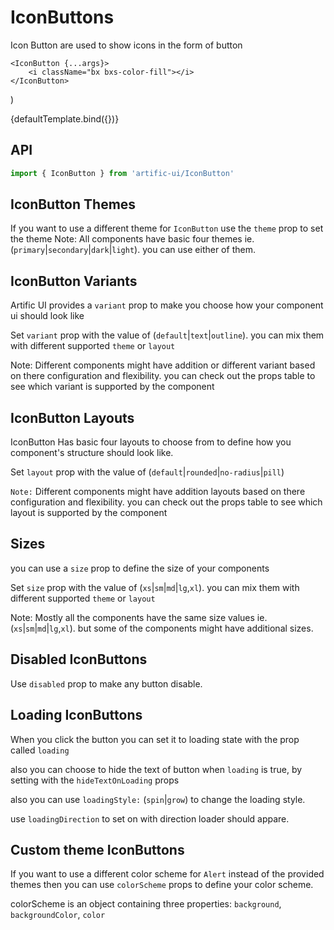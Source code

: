 
# IconButtons

Icon Button are used to show icons in the form of button

    <IconButton {...args}>
        <i className="bx bxs-color-fill"></i>
    </IconButton>
)

<div>
    <div name="Default">{defaultTemplate.bind({})}</div>
</div>

## API

```jsx
import { IconButton } from 'artific-ui/IconButton'
```

## IconButton Themes

If you want to use a different theme for `IconButton` use the `theme` prop to set the theme
Note: All components have basic four themes ie. (`primary`|`secondary`|`dark`|`light`). you can use either of them.

<div>
    <div name="IconButton Themes">
        <IconButton theme="primary" type="button">
            <i className="bx bxs-color-fill"></i>
        </IconButton>
        <IconButton theme="secondary" type="button">
            <i className="bx bxs-color-fill"></i>
        </IconButton>
        <IconButton theme="light" type="button">
            <i className="bx bxs-color-fill"></i>
        </IconButton>
        <IconButton theme="dark" type="button">
            <i className="bx bxs-color-fill"></i>
        </IconButton>
    </div>
</div>

## IconButton Variants

Artific UI provides a `variant` prop to make you choose how your component ui should look like

Set `variant` prop with the value of (`default`|`text`|`outline`). you can mix them with different supported `theme` or `layout`

Note: Different components might have addition or different variant based on there configuration and flexibility.
you can check out the props table to see which variant is supported by the component

<div>
    <div name="IconButton Variants">
        <IconButton variant="default" type="button">
            <i className="bx bxs-color-fill"></i>
        </IconButton>
        <IconButton variant="text" type="button">
            <i className="bx bxs-color-fill"></i>
        </IconButton>
        <IconButton variant="outline" type="button">
            <i className="bx bxs-color-fill"></i>
        </IconButton>
    </div>
</div>

## IconButton Layouts

IconButton Has basic four layouts to choose from to define how you component's structure should look like.

Set `layout` prop with the value of (`default`|`rounded`|`no-radius`|`pill`)

`Note:` Different components might have addition layouts based on there configuration and flexibility. you can check out the props table to see which layout is supported by the component

<div>
    <div name="Button Layouts">
        <IconButton layout="default" type="button">
            <i className="bx bxs-color-fill"></i>
        </IconButton>
        <IconButton layout="rounded" type="button">
            <i className="bx bxs-color-fill"></i>
        </IconButton>
        <IconButton layout="pill" type="button">
            <i className="bx bxs-color-fill"></i>
        </IconButton>
        <IconButton layout="no-radius" type="button">
            <i className="bx bxs-color-fill"></i>
        </IconButton>
    </div>
</div>

## Sizes

you can use a `size` prop to define the size of your components

Set `size` prop with the value of (`xs`|`sm`|`md`|`lg`,`xl`). you can mix them with different supported `theme` or `layout`

Note: Mostly all the components have the same size values ie.(`xs`|`sm`|`md`|`lg`,`xl`). but some of the components might have additional sizes.

<div>
    <div name="Sizes">
        <IconButton size="xs" type="button">
            <i className="bx bxs-color-fill"></i>
        </IconButton>
        <IconButton size="sm" type="button">
            <i className="bx bxs-color-fill"></i>
        </IconButton>
        <IconButton type="button">
            <i className="bx bxs-color-fill"></i>
        </IconButton>
        <IconButton size="lg" type="button">
            <i className="bx bxs-color-fill"></i>
        </IconButton>
        <IconButton size="xl" type="button">
            <i className="bx bxs-color-fill"></i>
        </IconButton>
    </div>
</div>

## Disabled IconButtons

Use `disabled` prop to make any button disable.

<div>
    <div name="Disabled IconButtons">
        <IconButton disabled type="button">
            <i className="bx bxs-color-fill"></i>
        </IconButton>
        <IconButton disabled theme="light" type="button">
            <i className="bx bxs-color-fill"></i>
        </IconButton>
        <IconButton disabled theme="dark" type="button">
            <i className="bx bxs-color-fill"></i>
        </IconButton>
    </div>
</div>

## Loading IconButtons

When you click the button you can set it to loading state with the prop called `loading`

also you can choose to hide the text of button when `loading` is true, by setting with the `hideTextOnLoading` props

also you can use `loadingStyle:` (`spin`|`grow`) to change the loading style.

use `loadingDirection` to set on with direction loader should appare.

<div>
    <div name="Loading IconButtons">
        <IconButton loading hideTextOnLoading loadingStyle="spin" type="button">
            <i className="bx bxs-color-fill"></i>
        </IconButton>
        <IconButton loading hideTextOnLoading loadingStyle="grow" type="button">
            <i className="bx bxs-color-fill"></i>
        </IconButton>
        <IconButton loading loadingStyle="grow" type="button">
            <i className="bx bxs-color-fill"></i>
        </IconButton>
        <IconButton loading loadingDirection="after" type="button">
            <i className="bx bxs-color-fill"></i>
        </IconButton>
        <IconButton
            loading
            loadingDirection="after"
            loadingStyle="grow"
            type="button"
        >
            <i className="bx bxs-color-fill"></i>
        </IconButton>
    </div>
</div>

## Custom theme IconButtons

If you want to use a different color scheme for `Alert` instead of the provided themes then you can use
`colorScheme` props to define your color scheme.

colorScheme is an object containing three properties: `background`, `backgroundColor`, `color`

<div>
    <div name="Custom theme IconButtons">
        <IconButton
            colorScheme={{
                background: 'linear-gradient(45deg, #e736f4, #673ab7)',
                backgroundColor: '#e736f4',
                color: 'white',
            }}
            type="button"
        >
            <i className="bx bxs-color-fill"></i>
        </IconButton>
        <IconButton
            colorScheme={{
                background: 'red',
                color: 'white',
            }}
            theme="light"
            type="button"
        >
            <i className="bx bxs-color-fill"></i>
        </IconButton>
        <IconButton
            colorScheme={{
                background: 'linear-gradient(45deg, #e736f4, #673ab7)',
                backgroundColor: '#e736f4',
                color: 'white',
            }}
            variant="outline"
            type="button"
        >
            <i className="bx bxs-color-fill"></i>
        </IconButton>
        <IconButton
            colorScheme={{
                background: 'red',
                color: 'white',
            }}
            variant="outline"
            theme="light"
            type="button"
        >
            <i className="bx bxs-color-fill"></i>
        </IconButton>
    </div>
</div>
